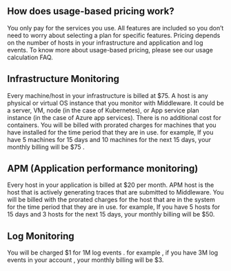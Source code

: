## How does usage-based pricing work?
You only pay for the services you use.  All features are included so you don’t need to worry about selecting a plan for specific features. 
Pricing depends on the number of hosts in your infrastructure and application and log events.
To know more about usage-based pricing, please see our usage calculation FAQ.

## Infrastructure Monitoring

Every machine/host in your infrastructure is billed at $75. 
A host is any physical or virtual OS instance that you monitor with Middleware. It could be a server, VM, node (in the case of Kubernetes), or App service plan instance (in the case of Azure app services). 
There is no additional cost for containers.
You will be billed with prorated charges for machines that you have installed for the time period that they are in use.
for example, If you have 5 machines for 15 days and 10 machines for the next 15 days, your monthly billing will be $75 .

## APM (Application performance monitoring)
Every host in your application is billed at $20 per month. APM host is the host that is actively generating traces that are submitted to Middleware.
You will be billed with the prorated charges for the host that are in the system for the time period that they are in use.
for example, If you have 5 hosts for 15 days and 3 hosts for the next 15 days, your monthly billing will be $50.

## Log Monitoring
You will be charged $1 for 1M log events .
for example , if you have 3M log events in your account , your monthly billing will be $3.
